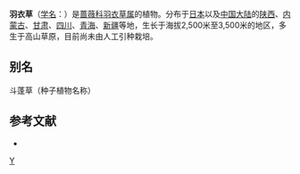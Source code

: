 {{Speciesbox 
| genus = Alchemilla
| species = japonica
| authority = [[中井猛之进|Nakai]] et Hara
}}
'''羽衣草'''（[[学名|学名]]：{{lang|la|''Alchemilla japonica''}}）是[[蔷薇科|蔷薇科]][[羽衣草属|羽衣草属]]的植物。分布于[[日本|日本]]以及[[中国大陆|中国大陆]]的[[陕西|陕西]]、[[内蒙古|内蒙古]]、[[甘肃|甘肃]]、[[四川|四川]]、[[青海|青海]]、[[新疆|新疆]]等地，生长于海拔2,500米至3,500米的地区，多生于高山草原，目前尚未由人工引种栽培。

== 别名 ==
斗蓬草（种子植物名称）

== 参考文献 ==
<div class="references-small">
* {{cite web| url =http://www.bioinfo.cn/db05/KmzwSpecies.php?action=view&id=18852| title =羽衣草| work =《中国高等植物数据库全库》| publisher =中国科学院微生物研究所| author =昆明植物研究所| accessdate =2009-02-25| deadurl =yes| archiveurl =https://web.archive.org/web/20160305050040/http://www.bioinfo.cn/db05/KmzwSpecies.php?action=view&id=18852| archivedate =2016-03-05}}
</div>
{{Taxonbar|from=Q6732173}}

[[Category:羽衣草属|Y]]


{{植物小作品}}
